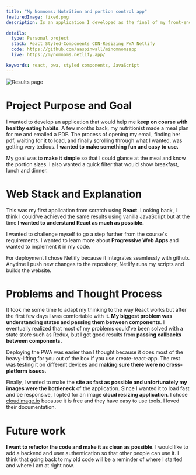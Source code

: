 ```yaml
---
title: "My Nomnoms: Nutrition and portion control app"
featuredImage: fixed.png
description: Is an application I developed as the final of my front-end bootcamp at Concordia. I built it from scratch using React and deployed a <b>Progressive Web App</b> that is compatible with <b>mobile devices</b>.

details:
  type: Personal project
  stack: React Styled-Components CDN-Resizing PWA Netlify
  code: https://github.com/aaspinwall/minomnomsapp
  live: https://mynomnoms.netlify.app/

keywords: react, pwa, styled components, JavaScript
---
```



![Results page](screen.png "Results page")

# Project Purpose and Goal

I wanted to develop an application that would help me **keep on course with healthy eating habits**. A few months back, my nutritionist made a meal plan for me and emailed a PDF. The process of opening my email, finding her pdf, waiting for it to load, and finally scrolling through what I wanted, was getting very tedious. **I wanted to make something fun and easy to use.**

My goal was to **make it simple** so that I could glance at the meal and know the portion sizes. I also wanted a quick filter that would show breakfast, lunch and dinner.

# Web Stack and Explanation

This was my first application from scratch using **React**. Looking back, I think I could've achieved the same results using vanilla JavaScript but at the time **I wanted to understand React as much as possible.**

I wanted to challenge myself to go a step further from the course's requirements. I wanted to learn more about **Progressive Web Apps** and wanted to implement it in my code.

For deployment I chose Netlify because it integrates seamlessly with github. Anytime I push new changes to the repository, Netlify runs my scripts and builds the website.

# Problems and Thought Process

<Gif />

It took me some time to adapt my thinking to the way React works but after the first few days I was comfortable with it. **My biggest problem was understanding states and passing them between components**. I eventually realized that most of my problems could've been solved with a state store such as Redux, but I got good results from **passing callbacks between components.**

Deploying the PWA was easier than I thought because it does most of the heavy-lifting for you out of the box if you use create-react-app. The rest was testing it on different devices and **making sure there were no cross-platform issues.**

Finally, I wanted to make the **site as fast as possible and unfortunately my images were the bottleneck** of the application. Since I wanted it to load fast and be responsive, I opted for an image **cloud resizing application**. I chose [cloudimage.io](https://www.cloudimage.io/en/home) because it is free and they have easy to use tools. I loved their documentation.

# Future work

**I want to refactor the code and make it as clean as possible**. I would like to add a backend and user authentication so that other people can use it. I think that going back to my old code will be a reminder of where I started and where I am at right now.
